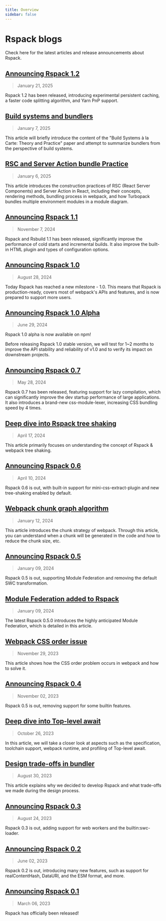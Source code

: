 ```yaml
---
title: Overview
sidebar: false
---
```


# Rspack blogs

Check here for the latest articles and release announcements about Rspack.

## [Announcing Rspack 1.2](/blog/announcing-1-2)

> January 21, 2025

Rspack 1.2 has been released, introducing experimental persistent caching, a faster code splitting algorithm, and Yarn PnP support.

## [Build systems and bundlers](https://github.com/orgs/web-infra-dev/discussions/24)

> January 7, 2025

This article will briefly introduce the content of the "Build Systems à la Carte: Theory and Practice" paper and attempt to summarize bundlers from the perspective of build systems.

## [RSC and Server Action bundle Practice](https://github.com/orgs/web-infra-dev/discussions/23)

> January 6, 2025

This article introduces the construction practices of RSC (React Server Components) and Server Action in React, including their concepts, rendering methods, bundling process in webpack, and how Turbopack bundles multiple environment modules in a module diagram.

## [Announcing Rspack 1.1](/blog/announcing-1-1)

> November 7, 2024

Rspack and Rsbuild 1.1 has been released, significantly improve the performance of cold starts and incremental builds. It also improve the built-in HTML plugin and types of configuration options.

## [Announcing Rspack 1.0](/blog/announcing-1-0)

> August 28, 2024

Today Rspack has reached a new milestone - 1.0. This means that Rspack is production-ready, covers most of webpack's APIs and features, and is now prepared to support more users.

## [Announcing Rspack 1.0 Alpha](/blog/announcing-1-0-alpha)

> June 29, 2024

Rspack 1.0 alpha is now available on npm!

Before releasing Rspack 1.0 stable version, we will test for 1~2 months to improve the API stability and reliability of v1.0 and to verify its impact on downstream projects.

## [Announcing Rspack 0.7](/blog/announcing-0-7)

> May 28, 2024

Rspack 0.7 has been released, featuring support for lazy compilation, which can significantly improve the dev startup performance of large applications. It also introduces a brand-new css-module-lexer, increasing CSS bundling speed by 4 times.

## [Deep dive into Rspack tree shaking](https://github.com/orgs/web-infra-dev/discussions/17)

> April 17, 2024

This article primarily focuses on understanding the concept of Rspack & webpack tree shaking.

## [Announcing Rspack 0.6](/blog/announcing-0-6)

> April 10, 2024

Rspack 0.6 is out, with built-in support for mini-css-extract-plugin and new tree-shaking enabled by default.

## [Webpack chunk graph algorithm](https://github.com/orgs/web-infra-dev/discussions/15)

> January 12, 2024

This article introduces the chunk strategy of webpack. Through this article, you can understand when a chunk will be generated in the code and how to reduce the chunk size, etc.

## [Announcing Rspack 0.5](/blog/announcing-0-5)

> January 09, 2024

Rspack 0.5 is out, supporting Module Federation and removing the default SWC transformation.

## [Module Federation added to Rspack](/blog/module-federation-added-to-rspack)

> January 09, 2024

The latest Rspack 0.5.0 introduces the highly anticipated Module Federation, which is detailed in this article.

## [Webpack CSS order issue](https://github.com/orgs/web-infra-dev/discussions/12)

> November 29, 2023

This article shows how the CSS order problem occurs in webpack and how to solve it.

## [Announcing Rspack 0.4](/blog/announcing-0-4)

> November 02, 2023

Rspack 0.5 is out, removing support for some builtin features.

## [Deep dive into Top-level await](https://github.com/orgs/web-infra-dev/discussions/9)

> October 26, 2023

In this article, we will take a closer look at aspects such as the specification, toolchain support, webpack runtime, and profiling of Top-level await.

## [Design trade-offs in bundler](https://github.com/orgs/web-infra-dev/discussions/1)

> August 30, 2023

This article explains why we decided to develop Rspack and what trade-offs we made during the design process.

## [Announcing Rspack 0.3](/blog/announcing-0-3)

> August 24, 2023

Rspack 0.3 is out, adding support for web workers and the builtin:swc-loader.

## [Announcing Rspack 0.2](/blog/announcing-0-2)

> June 02, 2023

Rspack 0.2 is out, introducing many new features, such as support for realContentHash, DataURI, and the ESM format, and more.

## [Announcing Rspack 0.1](/blog/announcing-0-1)

> March 06, 2023

Rspack has officially been released!
